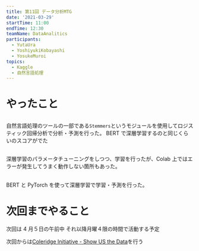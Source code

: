 ```yaml
---
title: 第11回 データ分析MTG
date: '2021-03-29'
startTime: 11:00
endTime: 12:30
teamName: DataAnalitics
participants:
  - YutaUra
  - YoshiyukiKobayashi
  - YosukeMuroi
topics:
  - Kaggle
  - 自然言語処理
---
```


# やったこと

## <user name="YoshiyukiKobayashi" />

自然言語処理のツールの一部である`Stemmers`というモジュールを使用してロジスティック回帰分析で分析・予測を行った。
BERT で深層学習するのと同じくらいのスコアがでた

## <user name="YosukeMuroi"/>

深層学習のパラメータチューニングをしつつ、学習を行ったが、Colab 上ではエラーが発生してうまく動作しない箇所もあった。

## <user name="YutaUra" />

BERT と PyTorch を使って深層学習で学習・予測を行った。

# 次回までやること

次回は 4 月５日の午前中
それ以降月曜４限の時間で活動する予定

次回からは[Coleridge Initiative - Show US the Data](https://www.kaggle.com/c/coleridgeinitiative-show-us-the-data/overview)を行う
